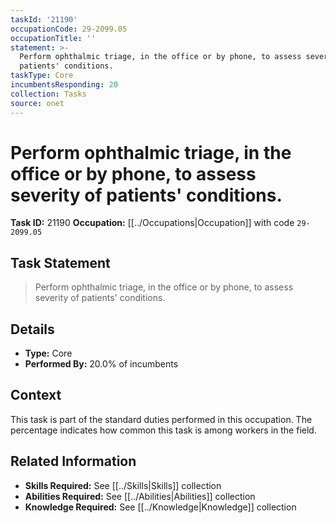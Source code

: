 ```yaml
---
taskId: '21190'
occupationCode: 29-2099.05
occupationTitle: ''
statement: >-
  Perform ophthalmic triage, in the office or by phone, to assess severity of
  patients' conditions.
taskType: Core
incumbentsResponding: 20
collection: Tasks
source: onet
---
```

# Perform ophthalmic triage, in the office or by phone, to assess severity of patients' conditions.

**Task ID:** 21190
**Occupation:** [[../Occupations|Occupation]] with code `29-2099.05`

## Task Statement

> Perform ophthalmic triage, in the office or by phone, to assess severity of patients' conditions.

## Details

- **Type:** Core
- **Performed By:** 20.0% of incumbents

## Context

This task is part of the standard duties performed in this occupation. The percentage indicates how common this task is among workers in the field.

## Related Information

- **Skills Required:** See [[../Skills|Skills]] collection
- **Abilities Required:** See [[../Abilities|Abilities]] collection
- **Knowledge Required:** See [[../Knowledge|Knowledge]] collection
